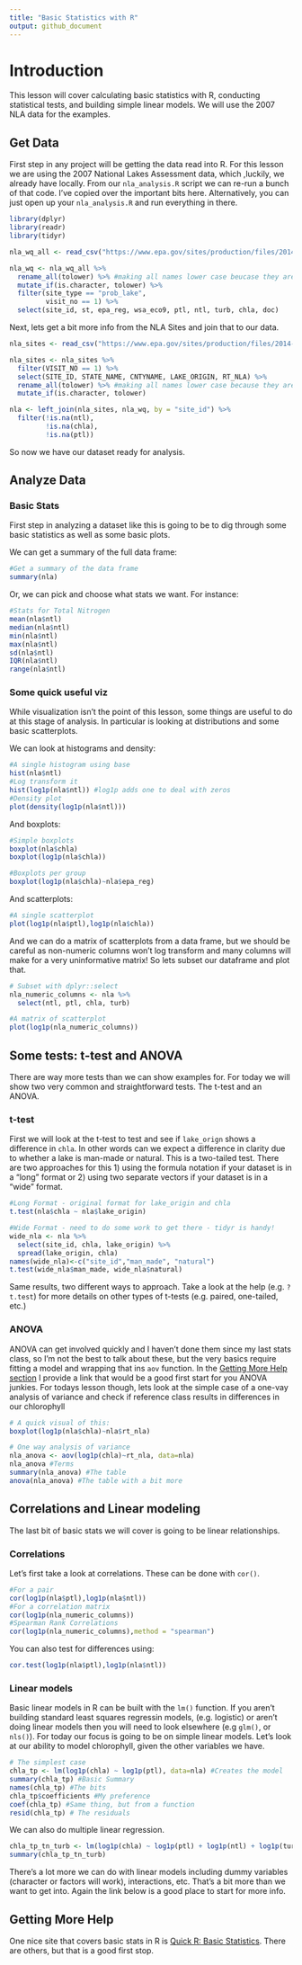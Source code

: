 ```yaml
---
title: "Basic Statistics with R"
output: github_document
---
```


# Introduction
This lesson will cover calculating basic statistics with R, conducting statistical tests, and building simple linear models.  We will use the 2007 NLA data for the examples.

## Get Data
First step in any project will be getting the data read into R.  For this lesson we are using the 2007 National Lakes Assessment data, which ,luckily, we already have locally.  From our `nla_analysis.R` script we can re-run a bunch of that code.  I've copied over the important bits here.  Alternatively, you can just open up your `nla_analysis.R` and run everything in there.  

```r

library(dplyr)
library(readr)
library(tidyr)

nla_wq_all <- read_csv("https://www.epa.gov/sites/production/files/2014-10/nla2007_chemical_conditionestimates_20091123.csv")

nla_wq <- nla_wq_all %>%
  rename_all(tolower) %>% #making all names lower case beucase they are a mess!
  mutate_if(is.character, tolower) %>%
  filter(site_type == "prob_lake",
         visit_no == 1) %>%
  select(site_id, st, epa_reg, wsa_eco9, ptl, ntl, turb, chla, doc)
```


Next, lets get a bit more info from the NLA Sites and join that to our data.

```r
nla_sites <- read_csv("https://www.epa.gov/sites/production/files/2014-01/nla2007_sampledlakeinformation_20091113.csv")

nla_sites <- nla_sites %>%
  filter(VISIT_NO == 1) %>%
  select(SITE_ID, STATE_NAME, CNTYNAME, LAKE_ORIGIN, RT_NLA) %>%
  rename_all(tolower) %>% #making all names lower case because they are a mess!
  mutate_if(is.character, tolower)

nla <- left_join(nla_sites, nla_wq, by = "site_id") %>%
  filter(!is.na(ntl),
         !is.na(chla),
         !is.na(ptl))
```



So now we have our dataset ready for analysis.

## Analyze Data

### Basic Stats
First step in analyzing a dataset like this is going to be to dig through some basic statistics as well as some basic plots.  

We can get a summary of the full data frame:

```r
#Get a summary of the data frame
summary(nla)
```

Or, we can pick and choose what stats we want.  For instance:

```r
#Stats for Total Nitrogen
mean(nla$ntl)
median(nla$ntl)
min(nla$ntl)
max(nla$ntl)
sd(nla$ntl)
IQR(nla$ntl)
range(nla$ntl)
```

### Some quick useful viz

While visualization isn't the point of this lesson, some things are useful to do at this stage of analysis.  In particular is looking at distributions and some basic scatterplots.

We can look at histograms and density:

```r
#A single histogram using base
hist(nla$ntl)
#Log transform it
hist(log1p(nla$ntl)) #log1p adds one to deal with zeros
#Density plot
plot(density(log1p(nla$ntl)))
```


And boxplots:

```r
#Simple boxplots
boxplot(nla$chla)
boxplot(log1p(nla$chla))

#Boxplots per group
boxplot(log1p(nla$chla)~nla$epa_reg)
```

And scatterplots:

```r
#A single scatterplot
plot(log1p(nla$ptl),log1p(nla$chla))
```

And we can do a matrix of scatterplots from a data frame, but we should be careful as non-numeric columns won't log transform and many columns will make for a very uninformative matrix!  So lets subset our dataframe and plot that.

```r
# Subset with dplyr::select
nla_numeric_columns <- nla %>%
  select(ntl, ptl, chla, turb)

#A matrix of scatterplot
plot(log1p(nla_numeric_columns))
```


## Some tests: t-test and ANOVA
There are way more tests than we can show examples for.  For today we will show two very common and straightforward tests.  The t-test and an ANOVA.

### t-test
First we will look at the t-test to test and see if `lake_orign` shows a difference in `chla`.  In other words can we expect a difference in clarity due to whether a lake is man-made or natural.  This is a two-tailed test. There are two approaches for this 1) using the formula notation if your dataset is in a "long" format or 2) using two separate vectors if your dataset is in a "wide" format.

```r
#Long Format - original format for lake_origin and chla
t.test(nla$chla ~ nla$lake_origin)

#Wide Format - need to do some work to get there - tidyr is handy!
wide_nla <- nla %>%
  select(site_id, chla, lake_origin) %>%
  spread(lake_origin, chla)
names(wide_nla)<-c("site_id","man_made", "natural")
t.test(wide_nla$man_made, wide_nla$natural)
```

Same results, two different ways to approach.  Take a look at the help (e.g. `?t.test`) for more details on other types of t-tests (e.g. paired, one-tailed, etc.)

### ANOVA
ANOVA can get involved quickly and I haven't done them since my last stats class, so I'm not the best to talk about these, but the very basics require fitting a model and wrapping that ins `aov` function.  In the [Getting More Help section](#getting-more-help) I provide a link that would be a good first start for you ANOVA junkies.  For todays lesson though, lets look at the simple case of a one-vay analysis of variance and check if reference class results in differences in our chlorophyll

```r
# A quick visual of this:
boxplot(log1p(nla$chla)~nla$rt_nla)

# One way analysis of variance
nla_anova <- aov(log1p(chla)~rt_nla, data=nla)
nla_anova #Terms
summary(nla_anova) #The table
anova(nla_anova) #The table with a bit more
```


## Correlations and Linear modeling
The last bit of basic stats we will cover is going to be linear relationships.

### Correlations
Let's first take a look at correlations.  These can be done with `cor()`.

```r
#For a pair
cor(log1p(nla$ptl),log1p(nla$ntl))
#For a correlation matrix
cor(log1p(nla_numeric_columns))
#Spearman Rank Correlations
cor(log1p(nla_numeric_columns),method = "spearman")
```

You can also test for differences using:

```r
cor.test(log1p(nla$ptl),log1p(nla$ntl))
```

### Linear models
Basic linear models in R can be built with the `lm()` function.  If you aren't building standard least squares regressin models, (e.g. logistic) or aren't doing linear models then you will need to look elsewhere (e.g `glm()`, or `nls()`).  For today our focus is going to be on simple linear models.  Let's look at our ability to model chlorophyll, given the other variables we have.

```r
# The simplest case
chla_tp <- lm(log1p(chla) ~ log1p(ptl), data=nla) #Creates the model
summary(chla_tp) #Basic Summary
names(chla_tp) #The bits
chla_tp$coefficients #My preference
coef(chla_tp) #Same thing, but from a function
resid(chla_tp) # The residuals
```

We can also do multiple linear regression.

```r
chla_tp_tn_turb <- lm(log1p(chla) ~ log1p(ptl) + log1p(ntl) + log1p(turb), data = nla)
summary(chla_tp_tn_turb)
```

There's a lot more we can do with linear models including dummy variables (character or factors will work), interactions, etc.  That's a bit more than we want to get into.  Again the link below is a good place to start for more info.

## Getting More Help
One nice site that covers basic stats in R is [Quick R: Basic Statistics](http://www.statmethods.net/stats/index.html).  There are others, but that is a good first stop.